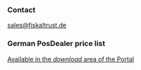 ### Contact
sales@fiskaltrust.de

### German PosDealer price list
[Available in the _download_ area of the Portal](https://portal.fiskaltrust.de/AccountProfile/Download)

